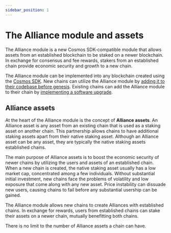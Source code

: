 ```yaml
---
sidebar_position: 1
---
```


# The Alliance module and assets

The Alliance module is a new Cosmos SDK-compatible module that allows assets from an established blockchain to be staked on a newer blockchain. In exchange for consensus and fee rewards, stakers from an established chain provide economic security and growth to a new chain.

The Alliance module can be implemented into any blockchain created using the [Cosmos SDK](https://github.com/cosmos/cosmos-sdk). New chains can utilize the Alliance module by [adding it to their codebase before genesis](../guides/get-started.mdx). Existing chains can add the Alliance module to their chain by [implementing a software upgrade](https://docs.cosmos.network/main/modules/gov#software-upgrade).

## Alliance assets

At the heart of the Alliance module is the concept of **Alliance assets**. An Alliance asset is any asset from an existing chain that is used as a staking asset on another chain. This partnership allows chains to have additional staking assets apart from their native staking asset. Although an Alliance asset can be any asset, they are typically the native staking assets established chains.

The main purpose of Alliance assets is to boost the economic security of newer chains by utilizing the users and assets of an established chain. When a new chain is created, the native staking asset usually has a low market cap, concentrated among a few individuals. Without substantial initial investment, new chains face the problems of volatility and low exposure that come along with any new asset. Price instability can dissuade new users, causing chains to fail before any substantial usership can be gained.

The Alliance module allows new chains to create Alliances with established chains. In exchange for rewards, users from established chains can stake their assets on a newer chain, mutually benefitting both chains.

There is no limit to the number of Alliance assets a chain can have.
